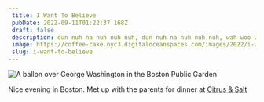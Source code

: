 ```yaml
---
 title: I Want To Believe
 pubDate: 2022-09-11T01:22:37.168Z
 draft: false
 description: dun nuh na nuh nuh nuh, dun nuh na nuh nuh nuh, wah woo we woo we woooooo
 image: https://coffee-cake.nyc3.digitaloceanspaces.com/images/2022/i-want-to-believe.jpeg
 slug: i-want-to-believe
---
```

![A ballon over George Washington in the Boston Public Garden](https://coffee-cake.nyc3.digitaloceanspaces.com/images/2022/i-want-to-believe.jpeg)

Nice evening in Boston. Met up with the parents for dinner at [Citrus & Salt](https://www.citrusandsaltboston.com)